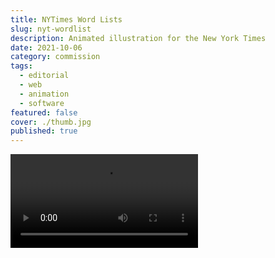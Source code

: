 ```yaml
---
title: NYTimes Word Lists
slug: nyt-wordlist
description: Animated illustration for the New York Times
date: 2021-10-06
category: commission
tags:
  - editorial
  - web
  - animation
  - software
featured: false
cover: ./thumb.jpg
published: true
---
```



<Video src={vid1} />

Animated illustration for the New York Times story, [How Word Lists Help — or Hurt — Crossword Puzzles](https://www.nytimes.com/2021/10/06/crosswords/wordlists-for-constructing-puzzles.html).

I had a generous lead time for this assignment, so I thought I would develop a proper design system as the crossword puzzle itself is based on a solid grid system. I had a lot of fun developing this software which can take various numbers of columns and rows, word lists and different types of transition animation. Below are a few work-in-progress recordings.

<Video src={vid2} />
<Video src={vid3} />

